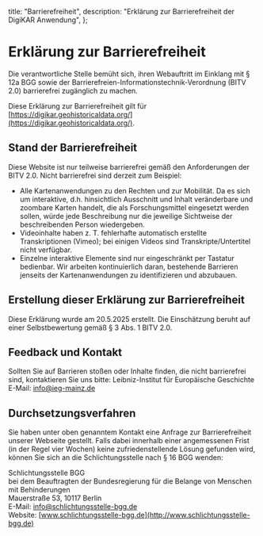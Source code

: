   title: "Barrierefreiheit",
  description: "Erklärung zur Barrierefreiheit der DigiKAR Anwendung",
};

# Erklärung zur Barrierefreiheit

Die verantwortliche Stelle bemüht sich, ihren Webauftritt im Einklang mit § 12a BGG sowie der Barrierefreien-Informationstechnik-Verordnung (BITV 2.0) barrierefrei zugänglich zu machen.

Diese Erklärung zur Barrierefreiheit gilt für [https://digikar.geohistoricaldata.org/](https://digikar.geohistoricaldata.org/).

## Stand der Barrierefreiheit

Diese Website ist nur teilweise barrierefrei gemäß den Anforderungen der BITV 2.0.
Nicht barrierefrei sind derzeit zum Beispiel:

- Alle Kartenanwendungen zu den Rechten und zur Mobilität. Da es sich um interaktive, d.h. hinsichtlich Ausschnitt und Inhalt veränderbare und zoombare Karten handelt, die als Forschungsmittel eingesetzt werden sollen, würde jede Beschreibung nur die jeweilige Sichtweise der beschreibenden Person wiedergeben.
- Videoinhalte haben z. T. fehlerhafte automatisch erstellte Transkriptionen (Vimeo); bei einigen Videos sind Transkripte/Untertitel nicht verfügbar.
- Einzelne interaktive Elemente sind nur eingeschränkt per Tastatur bedienbar.
  Wir arbeiten kontinuierlich daran, bestehende Barrieren jenseits der Kartenanwendungen zu identifizieren und abzubauen.

## Erstellung dieser Erklärung zur Barrierefreiheit

Diese Erklärung wurde am 20.5.2025 erstellt. Die Einschätzung beruht auf einer Selbstbewertung gemäß § 3 Abs. 1 BITV 2.0.

## Feedback und Kontakt

Sollten Sie auf Barrieren stoßen oder Inhalte finden, die nicht barrierefrei sind, kontaktieren Sie uns bitte:
Leibniz-Institut für Europäische Geschichte
E-Mail: [info@ieg-mainz.de](mailto:info@ieg-mainz.de)

## Durchsetzungsverfahren

Sie haben unter oben genanntem Kontakt eine Anfrage zur Barrierefreiheit unserer Webseite gestellt. Falls dabei innerhalb einer angemessenen Frist (in der Regel vier Wochen) keine zufriedenstellende Lösung gefunden wird, können Sie sich an die Schlichtungsstelle nach § 16 BGG wenden:

Schlichtungsstelle BGG\
bei dem Beauftragten der Bundesregierung für die Belange von Menschen mit Behinderungen\
Mauerstraße 53, 10117 Berlin\
E-Mail: [info@schlichtungsstelle-bgg.de](mailto:info@schlichtungsstelle-bgg.de)\
Website: [www.schlichtungsstelle-bgg.de](http://www.schlichtungsstelle-bgg.de)
